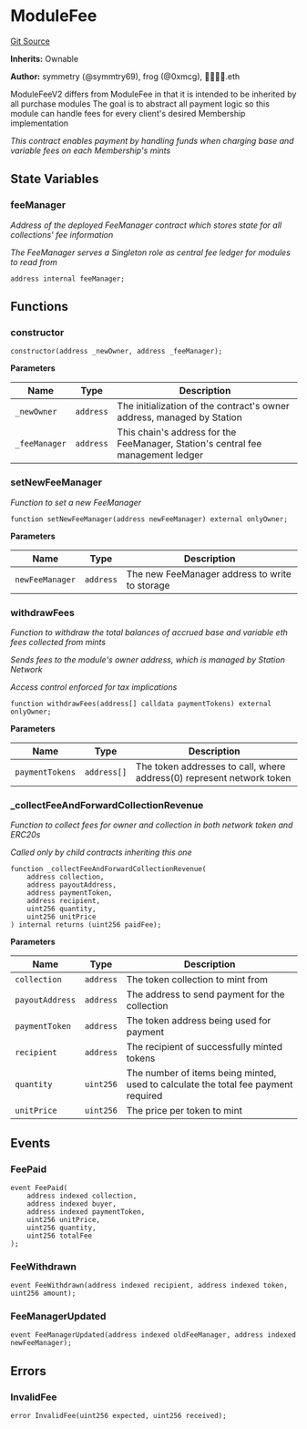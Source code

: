 # ModuleFee
[Git Source](https://github.com/0xStation/groupos/blob/dbf5849fa48aac03711471c1ce33b8c26f177a2c/src/lib/module/ModuleFee.sol)

**Inherits:**
Ownable

**Author:**
symmetry (@symmtry69), frog (@0xmcg), 👦🏻👦🏻.eth

ModuleFeeV2 differs from ModuleFee in that it is intended to be inherited by all purchase modules
The goal is to abstract all payment logic so this module can handle fees for every client's desired Membership implementation

*This contract enables payment by handling funds when charging base and variable fees on each Membership's mints*


## State Variables
### feeManager
*Address of the deployed FeeManager contract which stores state for all collections' fee information*

*The FeeManager serves a Singleton role as central fee ledger for modules to read from*


```solidity
address internal feeManager;
```


## Functions
### constructor


```solidity
constructor(address _newOwner, address _feeManager);
```
**Parameters**

|Name|Type|Description|
|----|----|-----------|
|`_newOwner`|`address`|The initialization of the contract's owner address, managed by Station|
|`_feeManager`|`address`|This chain's address for the FeeManager, Station's central fee management ledger|


### setNewFeeManager

*Function to set a new FeeManager*


```solidity
function setNewFeeManager(address newFeeManager) external onlyOwner;
```
**Parameters**

|Name|Type|Description|
|----|----|-----------|
|`newFeeManager`|`address`|The new FeeManager address to write to storage|


### withdrawFees

*Function to withdraw the total balances of accrued base and variable eth fees collected from mints*

*Sends fees to the module's owner address, which is managed by Station Network*

*Access control enforced for tax implications*


```solidity
function withdrawFees(address[] calldata paymentTokens) external onlyOwner;
```
**Parameters**

|Name|Type|Description|
|----|----|-----------|
|`paymentTokens`|`address[]`|The token addresses to call, where address(0) represent network token|


### _collectFeeAndForwardCollectionRevenue

*Function to collect fees for owner and collection in both network token and ERC20s*

*Called only by child contracts inheriting this one*


```solidity
function _collectFeeAndForwardCollectionRevenue(
    address collection,
    address payoutAddress,
    address paymentToken,
    address recipient,
    uint256 quantity,
    uint256 unitPrice
) internal returns (uint256 paidFee);
```
**Parameters**

|Name|Type|Description|
|----|----|-----------|
|`collection`|`address`|The token collection to mint from|
|`payoutAddress`|`address`|The address to send payment for the collection|
|`paymentToken`|`address`|The token address being used for payment|
|`recipient`|`address`|The recipient of successfully minted tokens|
|`quantity`|`uint256`|The number of items being minted, used to calculate the total fee payment required|
|`unitPrice`|`uint256`|The price per token to mint|


## Events
### FeePaid

```solidity
event FeePaid(
    address indexed collection,
    address indexed buyer,
    address indexed paymentToken,
    uint256 unitPrice,
    uint256 quantity,
    uint256 totalFee
);
```

### FeeWithdrawn

```solidity
event FeeWithdrawn(address indexed recipient, address indexed token, uint256 amount);
```

### FeeManagerUpdated

```solidity
event FeeManagerUpdated(address indexed oldFeeManager, address indexed newFeeManager);
```

## Errors
### InvalidFee

```solidity
error InvalidFee(uint256 expected, uint256 received);
```

